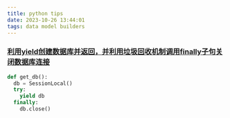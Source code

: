 ```yaml
---
title: python tips
date: 2023-10-26 13:44:01
tags: data model builders
---
```


### [利用yield创建数据库并返回，并利用垃圾回收机制调用finally子句关闭数据库连接](https://stackoverflow.com/questions/56062909/try-finally-in-python-3-generator)
```python
def get_db():
  db = SessionLocal()
  try:
    yield db
  finally:
    db.close()

```